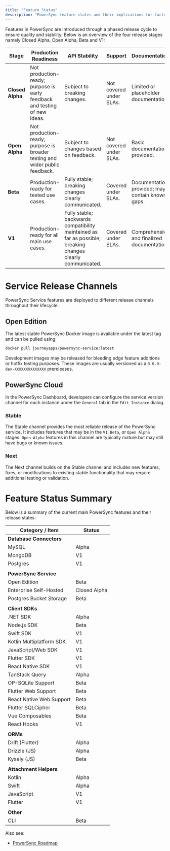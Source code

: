 ```yaml
---
title: "Feature Status"
description: "PowerSync feature states and their implications for factors such as API stability and support."
---
```


Features in PowerSync are introduced through a phased release cycle to ensure quality and stability. Below is an overview of the four release stages namely Closed Alpha, Open Alpha, Beta and V1:

| **Stage**        | **Production Readiness**                                                    | **API Stability**                                                            | **Support**             | **Documentation**                               |
| ---------------- | --------------------------------------------------------------------------- | ---------------------------------------------------------------------------- | ----------------------- | ----------------------------------------------- |
| **Closed Alpha** | Not production-ready; purpose is early feedback and testing of new ideas.   | Subject to breaking changes.                                                 | Not covered under SLAs. | Limited or placeholder documentation.           |
| **Open Alpha**   | Not production-ready; purpose is broader testing and wider public feedback. | Subject to changes based on feedback.                                        | Not covered under SLAs. | Basic documentation provided.                   |
| **Beta**         | Production-ready for tested use cases.                                      | Fully stable; breaking changes clearly communicated.                         | Covered under SLAs.     | Documentation provided; may contain known gaps. |
| **V1**           | Production-ready for all main use cases.                                    | Fully stable; backwards compatibility maintained as far as possible; breaking changes clearly communicated. | Covered under SLAs.     | Comprehensive and finalized documentation.      |

# Service Release Channels

PowerSync Service features are deployed to different release channels throughout their lifecycle.

## Open Edition

The latest stable PowerSync Docker image is available under the latest tag and can be pulled using:

```bash
docker pull journeyapps/powersync-service:latest
```

Development images may be released for bleeding edge feature additions or hotfix testing purposes. These images are usually versioned as a `0.0.0-dev-XXXXXXXXXXXXXX` prereleases.

## PowerSync Cloud 

In the PowerSync Dashboard, developers can configure the service version channel for each instance under the `General` tab in the `Edit Instance` dialog.

### Stable

The Stable channel provides the most reliable release of the PowerSync service. It includes features that may be in the `V1`, `Beta`, or `Open Alpha` stages. `Open Alpha` features in this channel are typically mature but may still have bugs or known issues.

### Next

The Next channel builds on the Stable channel and includes new features, fixes, or modifications to existing stable functionality that may require additional testing or validation.

# Feature Status Summary

Below is a summary of the current main PowerSync features and their release states:

| **Category / Item**                                | **Status**      |
| -------------------------------------------------- | -------------- |
| **Database Connectors**                              |                |
| MySQL                                               | Alpha          |
| MongoDB                                             | V1             |
| Postgres                                            | V1             |
|                                                    |                |
| **PowerSync Service**                                |                |
| Open Edition                                         | Beta           |
| Enterprise Self-Hosted                       | Closed Alpha |
| Postgres Bucket Storage                              | Beta           |
|                                                    |                |
| **Client SDKs**                                      |                |
| .NET SDK                                             | Alpha          |
| Node.js SDK                                          | Beta           |
| Swift SDK                                            | V1             |
| Kotlin Multiplatform SDK                             | V1             |
| JavaScript/Web SDK                                   | V1             |
| Flutter SDK                                         | V1             |
| React Native SDK                                    | V1             |
| TanStack Query                                       | Alpha          |
| OP-SQLite Support                                    | Beta          |
| Flutter Web Support                                 | Beta           |
| React Native Web Support                            | Beta           |
| Flutter SQLCipher                                   | Beta           |
| Vue Composables                                      | Beta           |
| React Hooks                                          | V1             |
|                                                    |                |
| **ORMs**                                             |                |
| Drift (Flutter)                                        | Alpha          |
| Drizzle (JS)                                              | Alpha          |
| Kysely (JS)                                              | Beta           |
|                                                    |                |
| **Attachment Helpers**                                |                |
| Kotlin                                               | Alpha          |
| Swift                                                | Alpha          |
| JavaScript                                           | V1             |
| Flutter                                              | V1             |
|                                                    |                |
| **Other**                                            |                |
| CLI                                                 | Beta           |

Also see: 
- [PowerSync Roadmap](https://roadmap.powersync.com)